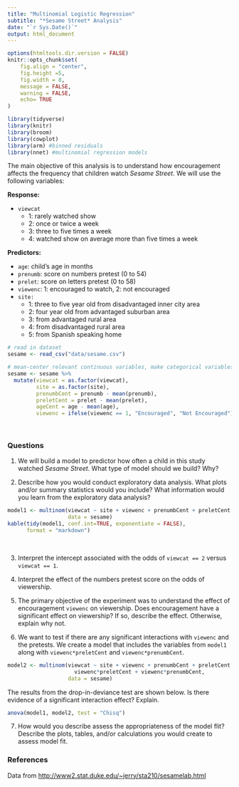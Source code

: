 ```yaml
---
title: "Multinomial Logistic Regression"
subtitle: "*Sesame Street* Analysis"
date: "`r Sys.Date()`"
output: html_document
---
```

```r
options(htmltools.dir.version = FALSE)
knitr::opts_chunk$set(
	fig.align = "center",
	fig.height =5,
	fig.width = 8,
	message = FALSE,
	warning = FALSE,
	echo= TRUE
)
```

```r
library(tidyverse)
library(knitr)
library(broom)
library(cowplot)
library(arm) #binned residuals
library(nnet) #multinomial regression models
```

The main objective of this analysis is to understand how encouragement affects the frequency that children watch *Sesame Street*. We will use the following variables: 

**Response:**

- <font class="vocab">`viewcat`</font>
  + 1: rarely watched show
  + 2: once or twice a week
  + 3: three to five times a week
  + 4: watched show on average more than five times a week


**Predictors:**

- <font class="vocab">`age`:</font> child's age in months
- <font class="vocab">`prenumb`: </font>score on numbers pretest (0 to 54)
- <font class="vocab">`prelet`: </font>score on letters pretest (0 to 58)
- <font class="vocab">`viewenc`:</font> 1: encouraged to watch, 2: not encouraged
- <font class="vocab">`site:`</font>
  + 1: three to five year old from disadvantaged inner city area
  + 2: four year old from advantaged suburban area
  + 3: from advantaged rural area
  + 4: from disadvantaged rural area
  + 5: from Spanish speaking home


```r
# read in dataset
sesame <- read_csv("data/sesame.csv")
```

```r
# mean-center relevant continuous variables, make categorical variables factors
sesame <- sesame %>% 
  mutate(viewcat = as.factor(viewcat), 
         site = as.factor(site), 
         prenumbCent = prenumb - mean(prenumb), 
         preletCent = prelet - mean(prelet), 
         ageCent = age - mean(age),
         viewenc = ifelse(viewenc == 1, "Encouraged", "Not Encouraged"))
```
<br>

### Questions

1. We will build a model to predictor how often a child in this study watched *Sesame Street*. What type of model should we build? Why? 

2. Describe how you would conduct exploratory data analysis. What plots and/or summary statistics would you include? What information would you learn from the exploratory data analysis?

```r
model1 <- multinom(viewcat ~ site + viewenc + prenumbCent + preletCent + ageCent,
                   data = sesame)
kable(tidy(model1, conf.int=TRUE, exponentiate = FALSE),
      format = "markdown")
```
<br>



3. Interpret the intercept associated with the odds of `viewcat == 2` versus `viewcat == 1`. 

4. Interpret the effect of the numbers pretest score on the odds of viewership. 

5. The primary objective of the experiment was to understand the effect of encouragement `viewenc` on viewership. Does encouragement have a significant effect on viewership? If so, describe the effect. Otherwise, explain why not. 

6.  We want to test if there are any significant interactions with `viewenc` and the pretests. We create a model that includes the variables from `model1` along with `viewenc*preletCent` and `viewenc*prenumbCent`. 

```r
model2 <- multinom(viewcat ~ site + viewenc + prenumbCent + preletCent + ageCent + 
                     viewenc*preletCent + viewenc*prenumbCent,
                   data = sesame)
```

The results from the drop-in-deviance test are shown below. Is there evidence of a significant interaction effect? Explain. 

```r
anova(model1, model2, test = "Chisq")
```

7. How would you describe assess the appropriateness of the model flit? Describe the plots, tables, and/or calculations you would create to assess model fit. 

### References

Data from [http://www2.stat.duke.edu/~jerry/sta210/sesamelab.html](http://www2.stat.duke.edu/~jerry/sta210/sesamelab.html)

